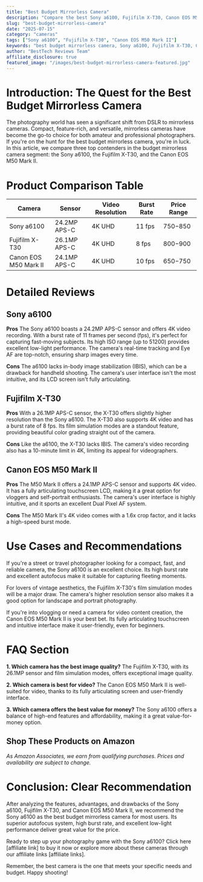 ```yaml
---
title: "Best Budget Mirrorless Camera"
description: "Compare the best Sony a6100, Fujifilm X-T30, Canon EOS M50 Mark II and more. Find the perfect cameras with our detailed reviews and recommendations."
slug: "best-budget-mirrorless-camera"
date: "2025-07-15"
category: "cameras"
tags: ["Sony a6100", "Fujifilm X-T30", "Canon EOS M50 Mark II"]
keywords: "best budget mirrorless camera, Sony a6100, Fujifilm X-T30, Canon EOS M50 Mark II"
author: "BestTech Reviews Team"
affiliate_disclosure: true
featured_image: "/images/best-budget-mirrorless-camera-featured.jpg"
---
```


# Introduction: The Quest for the Best Budget Mirrorless Camera

The photography world has seen a significant shift from DSLR to mirrorless cameras. Compact, feature-rich, and versatile, mirrorless cameras have become the go-to choice for both amateur and professional photographers. If you're on the hunt for the best budget mirrorless camera, you're in luck. In this article, we compare three top contenders in the budget mirrorless camera segment: the <ProductLink productName="Sony a6100">Sony a6100</ProductLink>, the Fujifilm X-T30, and the Canon EOS M50 Mark II. 

# Product Comparison Table

| Camera | Sensor | Video Resolution | Burst Rate | Price Range |
|---------|--------|------------------|------------|-------------|
| <ProductLink productName="Sony a6100">Sony a6100</ProductLink> | 24.2MP APS-C | 4K UHD | 11 fps | $750-$850 |
| Fujifilm X-T30 | 26.1MP APS-C | 4K UHD | 8 fps | $800-$900 |
| <ProductLink productName="Canon EOS M50 Mark II">Canon EOS M50 Mark II</ProductLink> | 24.1MP APS-C | 4K UHD | 10 fps | $650-$750 |

# Detailed Reviews

## Sony a6100

**Pros**
The Sony a6100 boasts a 24.2MP APS-C sensor and offers 4K video recording. With a burst rate of 11 frames per second (fps), it's perfect for capturing fast-moving subjects. Its high ISO range (up to 51200) provides excellent low-light performance. The camera's real-time tracking and Eye AF are top-notch, ensuring sharp images every time.

**Cons**
The a6100 lacks in-body image stabilization (IBIS), which can be a drawback for handheld shooting. The camera's user interface isn't the most intuitive, and its LCD screen isn't fully articulating.

## Fujifilm X-T30

**Pros**
With a 26.1MP APS-C sensor, the X-T30 offers slightly higher resolution than the Sony a6100. The X-T30 also supports 4K video and has a burst rate of 8 fps. Its film simulation modes are a standout feature, providing beautiful color grading straight out of the camera.

**Cons**
Like the a6100, the X-T30 lacks IBIS. The camera's video recording also has a 10-minute limit in 4K, limiting its appeal for videographers.

## Canon EOS M50 Mark II

**Pros**
The M50 Mark II offers a 24.1MP APS-C sensor and supports 4K video. It has a fully articulating touchscreen LCD, making it a great option for vloggers and self-portrait enthusiasts. The camera's user interface is highly intuitive, and it sports an excellent Dual Pixel AF system.

**Cons**
The M50 Mark II's 4K video comes with a 1.6x crop factor, and it lacks a high-speed burst mode.

# Use Cases and Recommendations

If you're a street or travel photographer looking for a compact, fast, and reliable camera, the <ProductLink productName="Sony a6100">Sony a6100</ProductLink> is an excellent choice. Its high burst rate and excellent autofocus make it suitable for capturing fleeting moments. 

For lovers of vintage aesthetics, the <ProductLink productName="Fujifilm X-T30">Fujifilm X-T30</ProductLink>'s film simulation modes will be a major draw. The camera's higher resolution sensor also makes it a good option for landscape and portrait photography.

If you're into vlogging or need a camera for video content creation, the <ProductLink productName="Canon EOS M50 Mark II">Canon EOS M50 Mark II</ProductLink> is your best bet. Its fully articulating touchscreen and intuitive interface make it user-friendly, even for beginners.

# FAQ Section

**1. Which camera has the best image quality?**
The Fujifilm X-T30, with its 26.1MP sensor and film simulation modes, offers exceptional image quality.

**2. Which camera is best for video?**
The Canon EOS M50 Mark II is well-suited for video, thanks to its fully articulating screen and user-friendly interface.

**3. Which camera offers the best value for money?**
The Sony a6100 offers a balance of high-end features and affordability, making it a great value-for-money option.


## Shop These Products on Amazon

<div style={{display: "flex", gap: "1rem", flexWrap: "wrap", margin: "2rem 0"}}>
  <AmazonButton productName="Sony a6100" />
  <AmazonButton productName="Fujifilm X-T30" />
  <AmazonButton productName="Canon EOS M50 Mark II" />
</div>

*As Amazon Associates, we earn from qualifying purchases. Prices and availability are subject to change.*

# Conclusion: Clear Recommendation

After analyzing the features, advantages, and drawbacks of the <ProductLink productName="Sony a6100">Sony a6100</ProductLink>, Fujifilm X-T30, and Canon EOS M50 Mark II, we recommend the <ProductLink productName="Sony a6100">Sony a6100</ProductLink> as the best budget mirrorless camera for most users. Its superior autofocus system, high burst rate, and excellent low-light performance deliver great value for the price.

Ready to step up your photography game with the <ProductLink productName="Sony a6100">Sony a6100</ProductLink>? Click here [affiliate link] to buy it now or explore more about these cameras through our affiliate links [affiliate links].

Remember, the best camera is the one that meets your specific needs and budget. Happy shooting!

